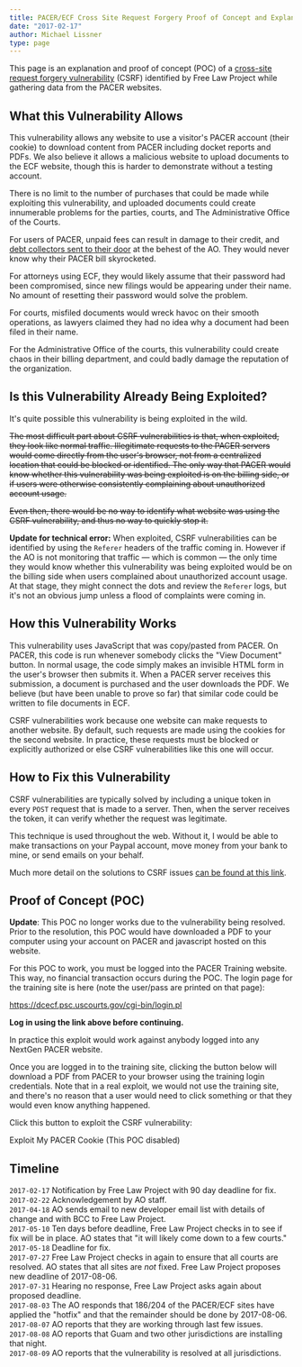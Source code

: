 ```yaml
---
title: PACER/ECF Cross Site Request Forgery Proof of Concept and Explanation
date: "2017-02-17"
author: Michael Lissner
type: page
---
```



This page is an explanation and proof of concept (POC) of a [cross-site request forgery vulnerability][csrf] (CSRF) identified by Free Law Project while gathering data from the PACER websites.


## What this Vulnerability Allows

This vulnerability allows any website to use a visitor's PACER account (their cookie) to download content from PACER including docket reports and PDFs. We also believe it allows a malicious website to upload documents to the ECF website, though this is harder to demonstrate without a testing account. 

There is no limit to the number of purchases that could be made while exploiting this vulnerability, and uploaded documents could create innumerable problems for the parties, courts, and The Administrative Office of the Courts. 
  
For users of PACER, unpaid fees can result in damage to their credit, and [debt collectors sent to their door][debt] at the behest of the AO. They would never know why their PACER bill skyrocketed.

For attorneys using ECF, they would likely assume that their password had been compromised, since new filings would be appearing under their name. No amount of resetting their password would solve the problem.

For courts, misfiled documents would wreck havoc on their smooth operations, as lawyers claimed they had no idea why a document had been filed in their name.

For the Administrative Office of the courts, this vulnerability could create chaos in their billing department, and could badly damage the reputation of the organization.

[debt]: https://www.pacer.gov/psc/faq.html#HC_GP23


## Is this Vulnerability Already Being Exploited?

It's quite possible this vulnerability is being exploited in the wild.

<del>The most difficult part about CSRF vulnerabilities is that, when exploited, they look like normal traffic. Illegitimate requests to the PACER servers would come directly from the user's browser, not from a centralized location that could be blocked or identified. The only way that PACER would know whether this vulnerability was being exploited is on the billing side, or if users were otherwise consistently complaining about unauthorized account usage.</del>

<del>Even then, there would be no way to identify what website was using the CSRF vulnerability, and thus no way to quickly stop it.</del>

**Update for technical error:** When exploited, CSRF vulnerabilities can be identified by using the `Referer` headers of the traffic coming in. However if the AO is not monitoring that traffic — which is common — the only time they would know whether this vulnerability was being exploited would be on the billing side when users complained about unauthorized account usage. At that stage, they might connect the dots and review the `Referer` logs, but it's not an obvious jump unless a flood of complaints were coming in.


## How this Vulnerability Works

This vulnerability uses JavaScript that was copy/pasted from PACER. On PACER, this code is run whenever somebody clicks the "View Document" button. In normal usage, the code simply makes an invisible HTML form in the user's browser then submits it. When a PACER server receives this submission, a document is purchased and the user downloads the PDF. We believe (but have been unable to prove so far) that similar code could be written to file documents in ECF. 

CSRF vulnerabilities work because one website can make requests to another website. By default, such requests are made using the cookies for the second website. In practice, these requests must be blocked or explicitly authorized or else CSRF vulnerabilities like this one will occur. 


## How to Fix this Vulnerability

CSRF vulnerabilities are typically solved by including a unique token in every `POST` request that is made to a server. Then, when the server receives the token, it can verify whether the request was legitimate. 

This technique is used throughout the web. Without it, I would be able to make transactions on your Paypal account, move money from your bank to mine, or send emails on your behalf.
 
Much more detail on the solutions to CSRF issues [can be found at this link][csrf].


[csrf]: https://www.owasp.org/index.php/Cross-Site_Request_Forgery_(CSRF)_Prevention_Cheat_Sheet


## Proof of Concept (POC)

<p className="bg-danger alert">
    <strong>Update</strong>: This POC no longer works due to the vulnerability being resolved. Prior to the resolution, this POC would have downloaded a PDF to your computer using your account on PACER and javascript hosted on this website.
</p>


For this POC to work, you must be logged into the PACER Training website. This way, no financial transaction occurs during the POC. The login page for the training site is here (note the user/pass are printed on that page):

<p><a href="https://dcecf.psc.uscourts.gov/cgi-bin/login.pl" target="_blank">https://dcecf.psc.uscourts.gov/cgi-bin/login.pl</a></p>

**Log in using the link above before continuing.**

In practice this exploit would work against anybody logged into any NextGen PACER website. 
 
Once you are logged in to the training site, clicking the button below will download a PDF from PACER to your browser using the training login credentials. Note that in a real exploit, we would not use the training site, and there's no reason that a user would need to click something or that they would even know anything happened.

Click this button to exploit the CSRF vulnerability:

<PurpleButton href="#">Exploit My PACER Cookie (This POC disabled)</PurpleButton>



## Timeline

`2017-02-17` Notification by Free Law Project with 90 day deadline for fix.  
`2017-02-22` Acknowledgement by AO staff.  
`2017-04-18` AO sends email to new developer email list with details of change and with BCC to Free Law Project.  
`2017-05-10` Ten days before deadline, Free Law Project checks in to see if fix will be in place. AO states that "it will likely come down to a few courts."  
`2017-05-18` Deadline for fix.  
`2017-07-27` Free Law Project checks in again to ensure that all courts are resolved. AO states that all sites are *not* fixed. Free Law Project proposes new deadline of 2017-08-06.  
`2017-07-31` Hearing no response, Free Law Project asks again about proposed deadline.  
`2017-08-03` The AO responds that 186/204 of the PACER/ECF sites have applied the "hotfix" and that the remainder should be done by 2017-08-06.  
`2017-08-07` AO reports that they are working through last few issues.  
`2017-08-08` AO reports that Guam and two other jurisdictions are installing that night.  
`2017-08-09` AO reports that the vulnerability is resolved at all jurisdictions.
